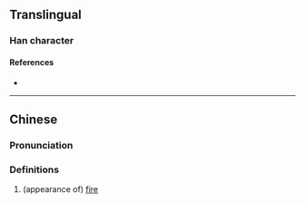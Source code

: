 {{character info}}
==Translingual==

===Han character===
{{Han char|rn=86|rad=火|as=08|sn=12|four=|canj=FBB|ids=⿰火朋}}

====References====
* {{Han ref|kx=0674.120|dkj=19126|hdz=32210.040|uh=7129|ud=28969}}

----

==Chinese==
{{zh-forms}}

===Pronunciation===
{{zh-pron
|m=píng
|c=pang4
|mc=
|oc=
|ma=
|cat=a
}}

===Definitions===
{{zh-hanzi}}

# (appearance of) [[fire]]
